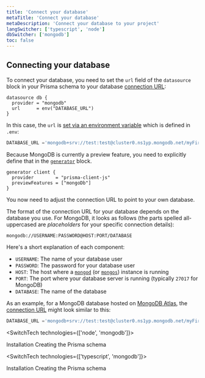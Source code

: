 ```yaml
---
title: 'Connect your database'
metaTitle: 'Connect your database'
metaDescription: 'Connect your database to your project'
langSwitcher: ['typescript', 'node']
dbSwitcher: ['mongodb']
toc: false
---
```


## Connecting your database

To connect your database, you need to set the `url` field of the `datasource` block in your Prisma schema to your database [connection URL](../../../../../reference/database-reference/connection-urls):

```prisma file=prisma/schema.prisma
datasource db {
  provider = "mongodb"
  url      = env("DATABASE_URL")
}
```

In this case, the `url` is [set via an environment variable](../../../../concepts/more/environment-variables) which is defined in `.env`:

```js file=.env
DATABASE_URL ='mongodb+srv://test:test@cluster0.ns1yp.mongodb.net/myFirstDatabase'
```

Because MongoDB is currently a preview feature, you need to explicitly define that in the [`generator`]() block.

```prisma file=prisma/schema.prisma
generator client {
  provider        = "prisma-client-js"
  previewFeatures = ["mongoDb"]
}
```

You now need to adjust the connection URL to point to your own database.

The format of the connection URL for your database depends on the database you use. For MongoDB, it looks as follows (the parts spelled all-uppercased are _placeholders_ for your specific connection details):

```no-lines
mongodb://USERNAME:PASSWORD@HOST:PORT/DATABASE
```

Here's a short explanation of each component:

- `USERNAME`: The name of your database user
- `PASSWORD`: The password for your database user
- `HOST`: The host where a [`mongod`](https://docs.mongodb.com/manual/reference/program/mongod/#mongodb-binary-bin.mongod) (or [`mongos`](https://docs.mongodb.com/manual/reference/program/mongos/#mongodb-binary-bin.mongos)) instance is running
- `PORT`: The port where your database server is running (typically `27017` for MongoDB)
- `DATABASE`: The name of the database

As an example, for a MongoDB database hosted on [MongoDB Atlas](https://www.mongodb.com/cloud/atlas), the [connection URL](../../../../reference/database-reference/connection-urls) might look similar to this:

```js file=.env
DATABASE_URL ='mongodb+srv://test:test@cluster0.ns1yp.mongodb.net/myFirstDatabase'
```

<SwitchTech technologies={['node', 'mongodb']}>

<NavigationLinksContainer>

<ButtonLink color="dark" type="primary" href="/getting-started/setup-prisma/add-to-existing-project/mongodb-node-mongodb" arrowLeft>
    Installation
</ButtonLink>

<ButtonLink color="dark" type="primary" href="./creating-the-prisma-schema-node-mongodb" arrow>
    Creating the Prisma schema
</ButtonLink>

</NavigationLinksContainer>

</SwitchTech>

<SwitchTech technologies={['typescript', 'mongodb']}>

<NavigationLinksContainer>

<ButtonLink color="dark" type="primary" href="/getting-started/setup-prisma/add-to-existing-project/mongodb-typescript-mongodb" arrowLeft>
    Installation
</ButtonLink>

<ButtonLink color="dark" type="primary" href="./creating-the-prisma-schema-typescript-mongodb" arrow>
    Creating the Prisma schema
</ButtonLink>

</NavigationLinksContainer>

</SwitchTech>
